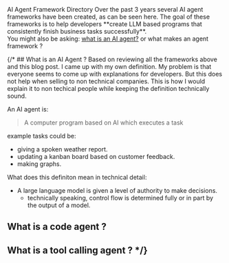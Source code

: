 
<SimpleLeftHero image="meditation.jpg">
  <span slot="heading">AI Agent Framework Directory</span>
  <span slot="description">Over the past 3 years several AI agent frameworks have been created, as can be seen here.
  The goal of these frameworks is to help developers **create LLM based programs that consistently
  finish business tasks successfully**.<br />
  You might also be asking: <a href="#what-is-an-ai-agent">what is an AI agent?</a> or <a>what makes an agent framework ?</a></span>
</SimpleLeftHero>

<Search />

<Grid />

{/* ## What is an AI Agent ?
Based on reviewing all the frameworks above and this blog post. I came up with my own definition.
My problem is that everyone seems to come up with explanations for developers. But this does not help
when selling to non technical companies. This is how I would explain it to non techical people while keeping the definition technically sound.

An AI agent is:
> A computer program based on AI which executes a task

example tasks could be:
+ giving a spoken weather report.
+ updating a kanban board based on customer feedback.
+ making graphs.

What does this definiton mean in technical detail:

+ A large language model is given a level of authority to make decisions.
  + technically speaking, control flow is determined fully or in part by the output of a model.

## What is a code agent ?


## What is a tool calling agent ? */}